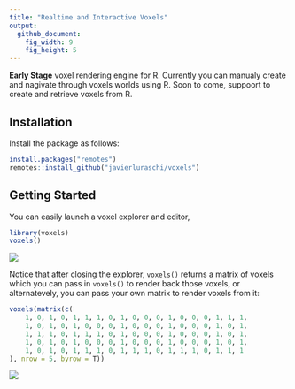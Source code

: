```yaml
---
title: "Realtime and Interactive Voxels"
output:
  github_document:
    fig_width: 9
    fig_height: 5
---
```


**Early Stage** voxel rendering engine for R. Currently you can manualy create and nagivate through voxels worlds using R. Soon to come, suppoort to create and retrieve voxels from R.

## Installation

Install the package as follows:

```r
install.packages("remotes")
remotes::install_github("javierluraschi/voxels")
```

## Getting Started

You can easily launch a voxel explorer and editor,

```r
library(voxels)
voxels()
```

![](tools/README/voxels-demo.gif)

Notice that after closing the explorer, `voxels()` returns a matrix of voxels which you can pass in `voxels()` to render back those voxels, or alternatevely, you can pass your own matrix to render voxels from it:

```r
voxels(matrix(c(
    1, 0, 1, 0, 1, 1, 1, 0, 1, 0, 0, 0, 1, 0, 0, 0, 1, 1, 1,
    1, 0, 1, 0, 1, 0, 0, 0, 1, 0, 0, 0, 1, 0, 0, 0, 1, 0, 1,
    1, 1, 1, 0, 1, 1, 1, 0, 1, 0, 0, 0, 1, 0, 0, 0, 1, 0, 1,
    1, 0, 1, 0, 1, 0, 0, 0, 1, 0, 0, 0, 1, 0, 0, 0, 1, 0, 1,
    1, 0, 1, 0, 1, 1, 1, 0, 1, 1, 1, 0, 1, 1, 1, 0, 1, 1, 1
), nrow = 5, byrow = T))
```

![](tools/README/voxels-hello.png)
